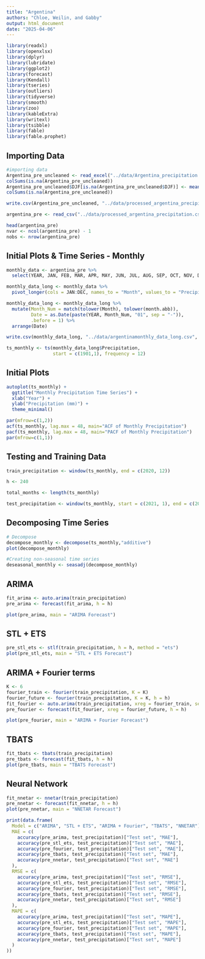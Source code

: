 ```yaml
---
title: "Argentina"
authors: "Chloe, Weilin, and Gabby"
output: html_document
date: "2025-04-06"
---
```


```r
library(readxl)
library(openxlsx)
library(dplyr)
library(lubridate)
library(ggplot2)
library(forecast)  
library(Kendall)
library(tseries)
library(outliers)
library(tidyverse)
library(smooth)
library(zoo)
library(kableExtra)
library(writexl)
library(tsibble)
library(fable)
library(fable.prophet)
```

## Importing Data
```r
#importing data
Argentina_pre_uncleaned <- read_excel("../data/Argentina_precipitation.xlsx")
colSums(is.na(Argentina_pre_uncleaned))
Argentina_pre_uncleaned$DJF[is.na(Argentina_pre_uncleaned$DJF)] <- mean(Argentina_pre_uncleaned$DJF, na.rm = TRUE)
colSums(is.na(Argentina_pre_uncleaned))

write.csv(Argentina_pre_uncleaned, "../data/processed_argentina_precipitation.csv", row.names = FALSE)

argentina_pre <- read_csv("../data/processed_argentina_precipitation.csv")

head(argentina_pre)
nvar <- ncol(argentina_pre) - 1
nobs <- nrow(argentina_pre)
```

## Initial Plots & Time Series - Monthly
```r
monthly_data <- argentina_pre %>%
  select(YEAR, JAN, FEB, MAR, APR, MAY, JUN, JUL, AUG, SEP, OCT, NOV, DEC)

monthly_data_long <- monthly_data %>%
  pivot_longer(cols = JAN:DEC, names_to = "Month", values_to = "Precipitation")

monthly_data_long <- monthly_data_long %>%
  mutate(Month_Num = match(tolower(Month), tolower(month.abb)),
         Date = as.Date(paste(YEAR, Month_Num, "01", sep = "-")),
         .before = 1) %>%
  arrange(Date)

write.csv(monthly_data_long, "../data/argentinamonthly_data_long.csv", row.names = FALSE)

ts_monthly <- ts(monthly_data_long$Precipitation, 
                 start = c(1901,1), frequency = 12)
```

## Initial Plots
```r
autoplot(ts_monthly) +
  ggtitle("Monthly Precipitation Time Series") +
  xlab("Year") +
  ylab("Precipitation (mm)") +
  theme_minimal()

par(mfrow=c(1,2))
acf(ts_monthly, lag.max = 48, main="ACF of Monthly Precipitation")
pacf(ts_monthly, lag.max = 48, main="PACF of Monthly Precipitation")
par(mfrow=c(1,1))
```

## Testing and Training Data
```r
train_precipitation <- window(ts_monthly, end = c(2020, 12))

h <- 240

total_months <- length(ts_monthly)

test_precipitation <- window(ts_monthly, start = c(2021, 1), end = c(2024, 12))
```

## Decomposing Time Series
```r
# Decompose
decompose_monthly <- decompose(ts_monthly,"additive")
plot(decompose_monthly)

#Creating non-seasonal time series
deseasonal_monthly <- seasadj(decompose_monthly)  
```

## ARIMA
```r
fit_arima <- auto.arima(train_precipitation)
pre_arima <- forecast(fit_arima, h = h)

plot(pre_arima, main = "ARIMA Forecast")
```

## STL + ETS
```r
pre_stl_ets <- stlf(train_precipitation, h = h, method = "ets")
plot(pre_stl_ets, main = "STL + ETS Forecast")
```

## ARIMA + Fourier terms
```r
K <- 6
fourier_train <- fourier(train_precipitation, K = K)
fourier_future <- fourier(train_precipitation, K = K, h = h)
fit_fourier <- auto.arima(train_precipitation, xreg = fourier_train, seasonal = FALSE)
pre_fourier <- forecast(fit_fourier, xreg = fourier_future, h = h)

plot(pre_fourier, main = "ARIMA + Fourier Forecast")
```

## TBATS
```r
fit_tbats <- tbats(train_precipitation)
pre_tbats <- forecast(fit_tbats, h = h)
plot(pre_tbats, main = "TBATS Forecast")
```

## Neural Network
```r
fit_nnetar <- nnetar(train_precipitation)
pre_nnetar <- forecast(fit_nnetar, h = h)
plot(pre_nnetar, main = "NNETAR Forecast")
```

```r
print(data.frame(
  Model = c("ARIMA", "STL + ETS", "ARIMA + Fourier", "TBATS", "NNETAR"),
  MAE = c(
    accuracy(pre_arima, test_precipitation)["Test set", "MAE"],
    accuracy(pre_stl_ets, test_precipitation)["Test set", "MAE"],
    accuracy(pre_fourier, test_precipitation)["Test set", "MAE"],
    accuracy(pre_tbats, test_precipitation)["Test set", "MAE"],
    accuracy(pre_nnetar, test_precipitation)["Test set", "MAE"]
  ),
  RMSE = c(
    accuracy(pre_arima, test_precipitation)["Test set", "RMSE"],
    accuracy(pre_stl_ets, test_precipitation)["Test set", "RMSE"],
    accuracy(pre_fourier, test_precipitation)["Test set", "RMSE"],
    accuracy(pre_tbats, test_precipitation)["Test set", "RMSE"],
    accuracy(pre_nnetar, test_precipitation)["Test set", "RMSE"]
  ),
  MAPE = c(
    accuracy(pre_arima, test_precipitation)["Test set", "MAPE"],
    accuracy(pre_stl_ets, test_precipitation)["Test set", "MAPE"],
    accuracy(pre_fourier, test_precipitation)["Test set", "MAPE"],
    accuracy(pre_tbats, test_precipitation)["Test set", "MAPE"],
    accuracy(pre_nnetar, test_precipitation)["Test set", "MAPE"]
  )
))
```